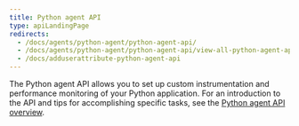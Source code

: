 ```yaml
---
title: Python agent API
type: apiLandingPage
redirects:
  - /docs/agents/python-agent/python-agent-api/
  - /docs/agents/python-agent/python-agent-api/view-all-python-agent-api-calls
  - /docs/adduserattribute-python-agent-api
---
```


The Python agent API allows you to set up custom instrumentation and performance monitoring of your Python application. For an introduction to the API and tips for accomplishing specific tasks, see the [Python agent API overview](/docs/agents/python-agent/customization-extension/python-agent-api-overview).
